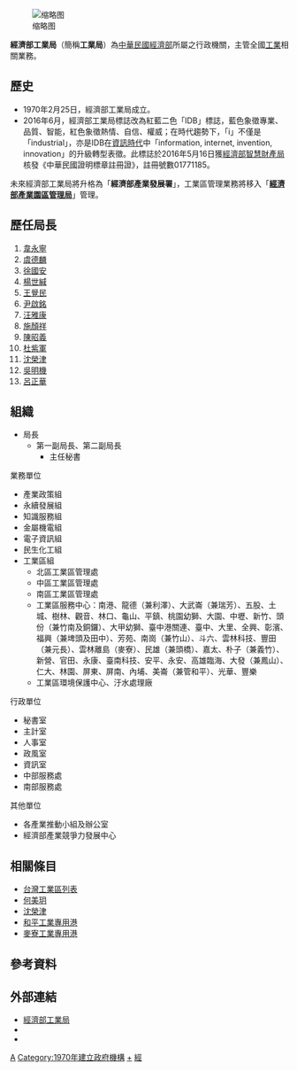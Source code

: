 {{No footnotes|time=2021-08-26T12:24:48+00:00}}
{{ROC central government reform}}
{{中華民國政府部門基礎資訊
|部門名稱       = 經濟部工業局
|外文名稱       = Industrial Development Bureau, MOEA<br>
|外文語言       = 英語
|部門標誌       = ROC MOEA-IDB logo since June 2016.svg
|部門標誌名稱   = 經濟部工業局局徽
|代表圖像       = MOEA-IDB HQ & MOEA-WRA Taipei Office 20181117.jpg
|代表圖像名稱   = 經濟部工業局大門位於信義大樓1樓
|首長職銜       = 局長
|首長姓名       = 呂正華
|副首長職銜     = 副局長
|副首長姓名     = 陳佩利
|副首長姓名二   = 楊志清
|秘書長職銜     = 主任秘書
|秘書長姓名     = 周崇斌
|任命者姓名     = [[中華民國經濟部|經濟部部長]]
|官員任期       = 無任期保障
|機關類型       = [[中華民國中央行政機關|中央三級行政機關]]
|所屬部門       = [[中華民國經濟部|經濟部]]
|員額           = 277人
|授權法源       = [[s:經濟部組織法|經濟部組織法]]、[[s:經濟部工業局組織條例|經濟部工業局組織條例]]
|成立日期       = 1970年2月25日
|前身機關       = 經濟部工業司
|解散日期       = 
|後繼機關       = 
|組織　　       = 7組、5室
|附屬機關       = 
|任務編組       = 
|地址           = [[臺北市|臺北市]][[大安區_(臺北市)|大安區]]信義路三段41之3號（信義大樓）
|電話           = +886 2 2754-1255
|網站           = https://www.moeaidb.gov.tw/
|備註           = 
}}
[[File:ROC_Industrial_Development_Bureau_Seal_(1996-2016).svg|缩略图]]

'''經濟部工業局'''（簡稱'''工業局'''）為[[中華民國|中華民國]][[中華民國經濟部|經濟部]]所屬之行政機關，主管全國[[工業|工業]]相關業務。

== 歷史 ==
{{Expand section|time=2013-06-12T23:32:17+00:00 }}
*1970年2月25日，經濟部工業局成立。
*2016年6月，經濟部工業局標誌改為紅藍二色「IDB」標誌，藍色象徵專業、品質、智能，紅色象徵熱情、自信、權威；在時代趨勢下，「i」不僅是「industrial」，亦是IDB在[[資訊時代|資訊時代]]中「information, internet, invention, innovation」的升級轉型表徵。此標誌於2016年5月16日獲[[經濟部智慧財產局|經濟部智慧財產局]]核發《中華民國證明標章註冊證》，註冊號數01771185。

未來經濟部工業局將升格為「'''經濟部產業發展署'''」，工業區管理業務將移入「'''[[經濟部產業園區管理局|經濟部產業園區管理局]]'''」管理。

== 歷任局長 ==
#[[韋永寧|韋永寧]]
#[[虞德麟|虞德麟]]
#[[徐國安|徐國安]]
#[[楊世緘|楊世緘]]
#[[王覺民|王覺民]]
#[[尹啟銘|尹啟銘]]
#[[汪雅康|汪雅康]]
#[[施顏祥|施顏祥]]
#[[陳昭義|陳昭義]]
#[[杜紫軍|杜紫軍]]
#[[沈榮津|沈榮津]]
#[[吳明機|吳明機]]
#[[呂正華|呂正華]]

== 組織 ==
*局長
**第一副局長、第二副局長
***主任秘書

;業務單位
*產業政策組
*永續發展組
*知識服務組
*金屬機電組
*電子資訊組
*民生化工組
*工業區組
**北區工業區管理處
**中區工業區管理處
**南區工業區管理處
**工業區服務中心：南港、龍德（兼利澤）、大武崙（兼瑞芳）、五股、土城、樹林、觀音、林口、龜山、平鎮、桃園幼獅、大園、中壢、新竹、頭份（兼竹南及銅鑼）、大甲幼獅、臺中港關連、臺中、大里、全興、彰濱、福興（兼埤頭及田中）、芳苑、南崗（兼竹山）、斗六、雲林科技、豐田（兼元長）、雲林離島（麥寮）、民雄（兼頭橋）、嘉太、朴子（兼義竹）、新營、官田、永康、臺南科技、安平、永安、高雄臨海、大發（兼鳳山）、仁大、林園、屏東、屏南、內埔、美崙（兼管和平）、光華、豐樂
**工業區環境保護中心、汙水處理廠

;行政單位
*秘書室
*主計室
*人事室
*政風室
*資訊室
*中部服務處
*南部服務處

;其他單位
*各產業推動小組及辦公室
*經濟部產業競爭力發展中心

==相關條目==
*[[台灣工業區列表|台灣工業區列表]]
*[[何美玥|何美玥]]
*[[沈榮津|沈榮津]]
*[[和平工業專用港|和平工業專用港]]
*[[麥寮工業專用港|麥寮工業專用港]]

==參考資料==
{{Wikisource|經濟部工業局組織條例}}
{{reflist}}

==外部連結==
*[http://www.moeaidb.gov.tw/ 經濟部工業局] {{Wayback|url=http://www.moeaidb.gov.tw/ |date=20140202141911 }}{{zh-tw}}{{en}}
*{{facebook|moeaidb}}
*{{youtube|channel=UCwQ3hBnmUgyThfC_9LGYFEQ}}

{{中華民國經濟及能源部所屬機關}}

[[Category:中華民國經濟部|A]]
[[Category:1970年建立政府機構|Category:1970年建立政府機構]]
[[Category:台灣工業區|+]]
[[Category:臺北市大安區的政府機關|經]]